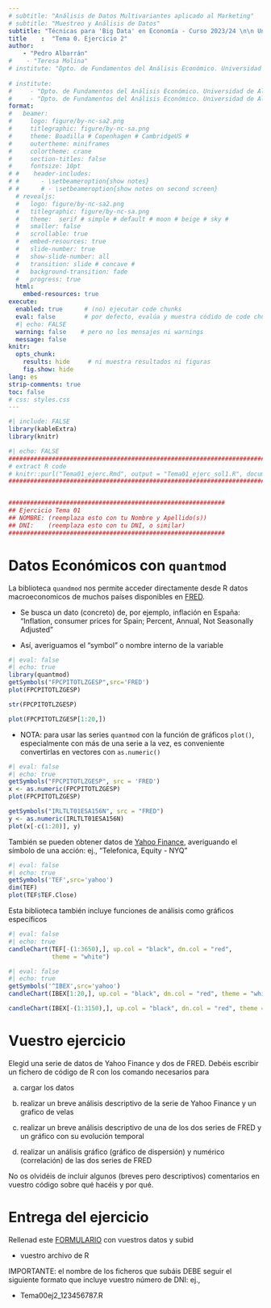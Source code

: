 ```yaml
---
# subtitle: "Análisis de Datos Multivariantes aplicado al Marketing"
# subtitle: "Muestreo y Análisis de Datos"
subtitle: "Técnicas para 'Big Data' en Economía - Curso 2023/24 \n\n Universidad de Alicante"
title    :  "Tema 0. Ejercicio 2"
author:  
    - "Pedro Albarrán"
#    - "Teresa Molina"
# institute: "Dpto. de Fundamentos del Análisis Económico. Universidad de Alicante"
   
# institute: 
#     - "Dpto. de Fundamentos del Análisis Económico. Universidad de Alicante"
#     - "Dpto. de Fundamentos del Análisis Económico. Universidad de Alicante"
format:
#   beamer:
#     logo: figure/by-nc-sa2.png
#     titlegraphic: figure/by-nc-sa.png
#     theme: Boadilla # Copenhagen # CambridgeUS #
#     outertheme: miniframes
#     colortheme: crane
#     section-titles: false
#     fontsize: 10pt
# #    header-includes:
# #      - \setbeameroption{show notes}
# #      # - \setbeameroption{show notes on second screen}
  # revealjs:
  #   logo: figure/by-nc-sa2.png
  #   titlegraphic: figure/by-nc-sa.png
  #   theme:  serif # simple # default # moon # beige # sky #
  #   smaller: false
  #   scrollable: true
  #   embed-resources: true
  #   slide-number: true
  #   show-slide-number: all
  #   transition: slide # concave # 
  #   background-transition: fade
  #   progress: true
  html: 
    embed-resources: true
execute:
  enabled: true      # (no) ejecutar code chunks
  eval: false        # por defecto, evalúa y muestra códido de code chunks
  #| echo: FALSE
  warning: false    # pero no los mensajes ni warnings
  message: false
knitr:
  opts_chunk:
    results: hide     # ni muestra resultados ni figuras
    fig.show: hide
lang: es
strip-comments: true
toc: false
# css: styles.css
---
```



```r
#| include: FALSE
library(kableExtra)
library(knitr)
```


<!-- * En este ejercicio vamos a practicar los conceptos básicos de R. Debéis escribir un archivo de código de R con los comandos necesarios para responder a los siguientes ejercicios. Podéis encontrar una plantilla [aquí](Tema00ej1_12345678.R) -->



```r
#| echo: FALSE
################################################################################
# extract R code
# knitr::purl("Tema01_ejerc.Rmd", output = "Tema01_ejerc_sol1.R", documentation = 1)
################################################################################


############################################################
## Ejercicio Tema 01
## NOMBRE: (reemplaza esto con tu Nombre y Apellido(s))
## DNI:    (reemplaza esto con tu DNI, o similar)
############################################################
```


# Datos Económicos con `quantmod`

La biblioteca `quandmod` nos permite acceder directamente desde R datos macroeconomicos de muchos países disponibles en [FRED](https://fred.stlouisfed.org/).

  + Se busca un dato (concreto) de, por ejemplo, inflación en España: "Inflation, consumer prices for Spain; Percent, Annual, Not Seasonally Adjusted"
  
  + Así, averiguamos el "symbol" o nombre interno de la variable

```r
#| eval: false
#| echo: true
library(quantmod)
getSymbols("FPCPITOTLZGESP",src='FRED')
plot(FPCPITOTLZGESP)

str(FPCPITOTLZGESP)

plot(FPCPITOTLZGESP[1:20,])
```

* NOTA: para usar las series `quantmod` con la función de gráficos `plot()`, especialmente con más de una serie a la vez, es conveniente convertirlas en vectores con `as.numeric()`

```r
#| eval: false
#| echo: true
getSymbols("FPCPITOTLZGESP", src = 'FRED')
x <- as.numeric(FPCPITOTLZGESP)
plot(FPCPITOTLZGESP)

getSymbols("IRLTLT01ESA156N", src = "FRED")
y <- as.numeric(IRLTLT01ESA156N)
plot(x[-c(1:20)], y)
```


También se pueden obtener datos de [Yahoo Finance](https://es.finance.yahoo.com/), averiguando el símbolo de una acción: ej., "Telefonica, Equity - NYQ"

```r
#| eval: false
#| echo: true
getSymbols('TEF',src='yahoo')
dim(TEF)
plot(TEF$TEF.Close)
```

Esta biblioteca también incluye funciones de análisis como gráficos específicos 


```r
#| eval: false
#| echo: true
candleChart(TEF[-(1:3650),], up.col = "black", dn.col = "red", 
            theme = "white")

```

```r
#| eval: false
#| echo: true
getSymbols('^IBEX',src='yahoo')
candleChart(IBEX[1:20,], up.col = "black", dn.col = "red", theme = "white")

candleChart(IBEX[-(1:3150),], up.col = "black", dn.col = "red", theme = "white")
```

# Vuestro ejercicio

Elegid una serie de datos de Yahoo Finance y dos de FRED. Debéis escribir un fichero de código de R con los comando necesarios para 

  a. cargar los datos 
    
  b. realizar un breve análisis descriptivo de la serie de Yahoo Finance y un grafico de velas
    
  c. realizar un breve análisis descriptivo de una de los dos series de FRED y un gráfico con su evolución temporal
    
  d. realizar un análisis gráfico (gráfico de dispersión) y numérico (correlación) de las dos series de FRED

No os olvidéis de incluir algunos (breves pero descriptivos) comentarios en vuestro código sobre qué hacéis y por qué.

<!-- IMPORTANTE: El archivo .R debe ofrecer un código REPRODUCIBLE, ejecutable en cualquier ordenador solo cambiando el directorio de trabajo y tener las misma estructura donde se encuentran los datos. Notad que los nombres de archivos de datos deben corresponderse con los que entregáis y debe quedar claro donde se fija el directorio de trabajo y cuál es la estructura de directorios. -->



# Entrega del ejercicio

Rellenad este [FORMULARIO](https://docs.google.com/forms/d/1JVug0URJ2x_HK-ILpGSHIbxx-T44jwOYBIKvHgvP0UE/) con vuestros datos y subid 

  * vuestro archivo de R 
    
<!--  * el fichero .csv que utilizáis.. -->
    
IMPORTANTE: el nombre de los ficheros que subáis DEBE  seguir el  siguiente formato que incluye vuestro número de DNI: ej., 

  * Tema00ej2_123456787.R
    
<!--  * 12345678_ET05_datos.csv -->



